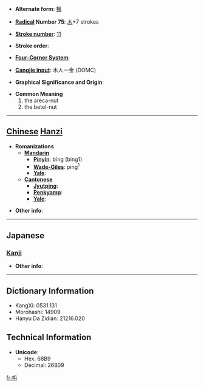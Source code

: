 * '''Alternate form''': [[檳]]

* '''[[Wiktionary:Chinese radical index| Radical]] Number 75''': [[Wiktionary:Chinese radical index 木|木]]+7 strokes

* '''[[Wiktionary:Chinese total strokes index|Stroke number]]''': [[Wiktionary:Chinese total strokes index 11|11]]

* '''Stroke order''': 

* '''[[Wiktionary:Chinese four corner index|Four-Corner System]]''': 

* '''[[Wiktionary:Chinese Cangjie index|Cangjie input]]''': 木人一金 (DOMC)

* '''Graphical Significance and Origin''': 

* '''Common Meaning'''
*#the areca-nut
*# the betel-nut


----

== [[Chinese]] [[Hanzi]] ==

* '''Romanizations'''
** '''[[Mandarin]]'''
*** '''[[Pinyin]]''': bīng (bing1)
*** '''[[Wade-Giles]]''': ping<sup>1</sup>
*** '''[[Yale]]''': 
** '''[[Cantonese]]'''
*** '''[[Jyutping]]''':
*** '''[[Penkyamp]]''': 
*** '''[[Yale]]''': 

* '''Other info''': 

----

==Japanese==
===[[Kanji]]===
{{kanji|on readings=[[びん]] (bin), [[ひん]] (hin)
|kun readings=[[びんろうし]] (binroushi)
}}

* '''Other info''':  

----

== Dictionary Information ==

* KangXi: 0531.131
* Morohashi: 14909
* Hanyu Da Zidian: 21216.020

== Technical Information ==

* '''Unicode''':
** Hex: 68B9
** Decimal: 26809

[[fr:梹]]